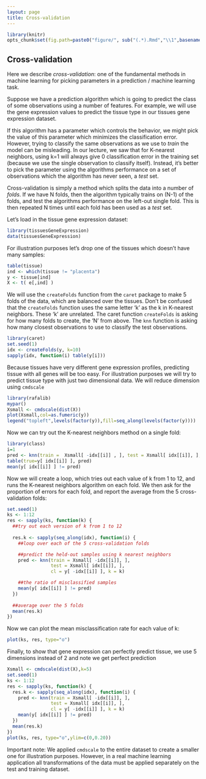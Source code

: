 ```yaml
---
layout: page
title: Cross-validation
---
```


```r
library(knitr)
opts_chunk$set(fig.path=paste0("figure/", sub("(.*).Rmd","\\1",basename(knitr:::knit_concord$get('infile'))), "-"))
```
## Cross-validation

Here we describe *cross-validation*: one of the fundamental methods in machine learning for picking parameters in a prediction / machine learning task.

Suppose we have a prediction algorithm which is going to predict the class of some observations using a number of features. For example, we will use the gene expression values to predict the tissue type in our tissues gene expression dataset.

If this algorithm has a parameter which controls the behavior, we might pick the value of this parameter which minimizes the classification error. However, trying to classify the same observations as we use to *train* the model can be misleading. In our lecture, we saw that for K-nearest neighbors, using k=1 will always give 0 classification error in the training set (because we use the single observation to classify itself). Instead, it's better to pick the parameter using the algorithms performance on a set of observations which the algorithm has never seen, a *test* set.

Cross-validation is simply a method which splits the data into a number of *folds*. If we have N folds, then the algorithm typically trains on (N-1) of the folds, and test the algorithms performance on the left-out single fold. This is then repeated N times until each fold has been used as a *test* set.

Let's load in the tissue gene expression dataset:


```r
library(tissuesGeneExpression)
data(tissuesGeneExpression)
```

For illustration purposes 
let's drop one of the tissues which doesn't have many samples:

```r
table(tissue)
ind <- which(tissue != "placenta")
y <- tissue[ind]
X <- t( e[,ind] )
```

We will use the `createFolds` function from the `caret` package to make 5 folds of the data, which are balanced over the tissues. Don't be confused that the `createFolds` function uses the same letter 'k' as the k in K-nearest neighbors. These 'k' are unrelated.  The caret function `createFolds` is asking for how many folds to create, the 'N' from above. The `knn` function is asking how many closest observations to use to classify the test observations.

```r
library(caret)
set.seed(1)
idx <- createFolds(y, k=10)
sapply(idx, function(i) table(y[i]))
```


Because tissues have very different gene expression profiles, predicting tissue with all genes will be too easy. For illustration purposes we will try to predict tissue type with just two dimensional data. We will reduce dimension using `cmdscale`

```r
library(rafalib)
mypar()
Xsmall <- cmdscale(dist(X))
plot(Xsmall,col=as.fumeric(y))
legend("topleft",levels(factor(y)),fill=seq_along(levels(factor(y))))
```

Now we can try out the K-nearest neighbors method on a single fold:

```r
library(class)
i=1
pred <- knn(train =  Xsmall[ -idx[[i]] , ], test = Xsmall[ idx[[i]], ], cl=  y[ -idx[[i]] ], k=5)
table(true=y[ idx[[i]] ], pred)
mean(y[ idx[[i]] ] != pred)
```

Now we will create a loop, which tries out each value of k from 1 to 12, and runs the K-nearest neighbors algorithm on each fold. We then ask for the proportion of errors for each fold, and report the average from the 5 cross-validation folds:

```r
set.seed(1)
ks <- 1:12
res <- sapply(ks, function(k) {
  ##try out each version of k from 1 to 12
  
  res.k <- sapply(seq_along(idx), function(i) {
    ##loop over each of the 5 cross-validation folds

    ##predict the held-out samples using k nearest neighbors
    pred <- knn(train = Xsmall[ -idx[[i]], ],
                test = Xsmall[ idx[[i]], ],
                cl = y[ -idx[[i]] ], k = k)

    ##the ratio of misclassified samples
    mean(y[ idx[[i]] ] != pred)
  })
  
  ##average over the 5 folds
  mean(res.k)
})
```

Now we can plot the mean misclassification rate for each value of k:

```r
plot(ks, res, type="o")
```


Finally, to show that gene expression can perfectly predict tissue, we use 5 dimensions instead of 2 and note we get perfect prediction

```r
Xsmall <- cmdscale(dist(X),k=5)
set.seed(1)
ks <- 1:12
res <- sapply(ks, function(k) {
  res.k <- sapply(seq_along(idx), function(i) {
    pred <- knn(train = Xsmall[ -idx[[i]], ],
                test = Xsmall[ idx[[i]], ],
                cl = y[ -idx[[i]] ], k = k)
    mean(y[ idx[[i]] ] != pred)
  })
  mean(res.k)
})
plot(ks, res, type="o",ylim=c(0,0.20))
```

Important note: We applied `cmdscale` to the entire dataset to create a smaller one for illustration purposes. However, in a real machine learning application all transformations of the data must be applied separately on the test and training dataset.
